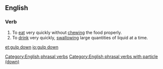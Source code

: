 ==English==

===Verb===
{{head|en|verb|head=[[gulp]] [[down]]}}

# To [[eat]] very quickly without [[chewing]] the food properly.
# To [[drink]] very quickly, [[swallowing]] large quantities of liquid at a time.

[[Category:English phrasal verbs]]
[[Category:English phrasal verbs with particle (down)]]

[[et:gulp down]]
[[io:gulp down]]